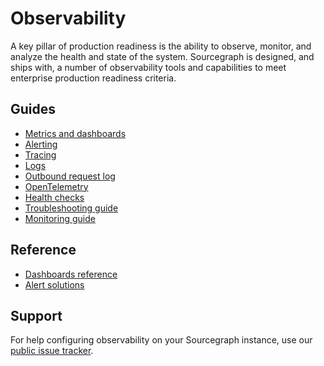 # Observability


A key pillar of production readiness is the ability to observe, monitor, and analyze the health and state of the system.
Sourcegraph is designed, and ships with, a number of observability tools and capabilities to meet enterprise production readiness criteria.

<QuickLinks>
    <QuickLink title="Metrics and dashboards" icon='lightbulb' href="/admin/observability/metrics" description="Learn about the metrics and dashboards provided out-of-the-box." />
    <QuickLink title="Alerting" icon='theming' href="/admin/observability/alerting" description="Receive notifications about the health of your Sourcegraph deployment." />
    <QuickLink title="Troubleshooting" icon='installation' href="/admin/observability/troubleshooting" description="Investigate a specific production issue with our troubleshooting guide." />
</QuickLinks>

## Guides

* [Metrics and dashboards](/admin/observability/metrics)
* [Alerting](/admin/observability/alerting)
* [Tracing](/admin/observability/tracing)
* [Logs](/admin/observability/logs)
* [Outbound request log](/admin/observability/outbound-request-log)
* [OpenTelemetry](/admin/observability/opentelemetry)
* [Health checks](/admin/observability/health_checks)
* [Troubleshooting guide](/admin/observability/troubleshooting)
* [Monitoring guide](/admin/how-to/monitoring-guide)

## Reference

* [Dashboards reference](/admin/observability/dashboards)
* [Alert solutions](/admin/observability/alerts)

## Support

For help configuring observability on your Sourcegraph instance, use our [public issue tracker](https://github.com/sourcegraph/issues/issues).
